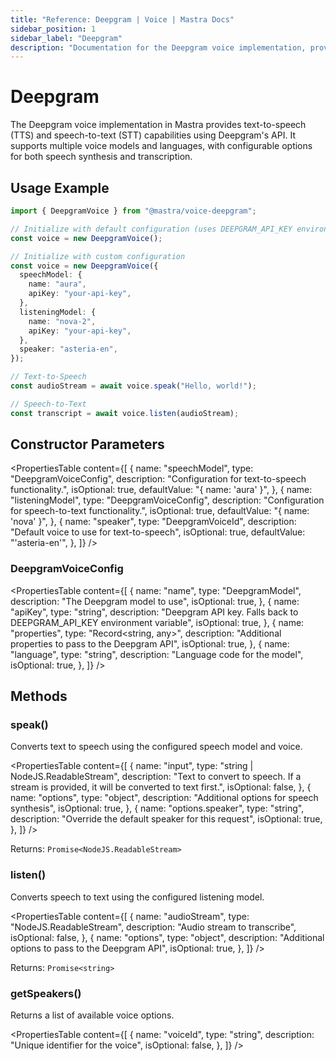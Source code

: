 ```yaml
---
title: "Reference: Deepgram | Voice | Mastra Docs"
sidebar_position: 1
sidebar_label: "Deepgram"
description: "Documentation for the Deepgram voice implementation, providing text-to-speech and speech-to-text capabilities with multiple voice models and languages."
---
```


# Deepgram

The Deepgram voice implementation in Mastra provides text-to-speech (TTS) and speech-to-text (STT) capabilities using Deepgram's API. It supports multiple voice models and languages, with configurable options for both speech synthesis and transcription.

## Usage Example

```typescript
import { DeepgramVoice } from "@mastra/voice-deepgram";

// Initialize with default configuration (uses DEEPGRAM_API_KEY environment variable)
const voice = new DeepgramVoice();

// Initialize with custom configuration
const voice = new DeepgramVoice({
  speechModel: {
    name: "aura",
    apiKey: "your-api-key",
  },
  listeningModel: {
    name: "nova-2",
    apiKey: "your-api-key",
  },
  speaker: "asteria-en",
});

// Text-to-Speech
const audioStream = await voice.speak("Hello, world!");

// Speech-to-Text
const transcript = await voice.listen(audioStream);
```

## Constructor Parameters

<PropertiesTable
  content={[
    {
      name: "speechModel",
      type: "DeepgramVoiceConfig",
      description: "Configuration for text-to-speech functionality.",
      isOptional: true,
      defaultValue: "{ name: 'aura' }",
    },
    {
      name: "listeningModel",
      type: "DeepgramVoiceConfig",
      description: "Configuration for speech-to-text functionality.",
      isOptional: true,
      defaultValue: "{ name: 'nova' }",
    },
    {
      name: "speaker",
      type: "DeepgramVoiceId",
      description: "Default voice to use for text-to-speech",
      isOptional: true,
      defaultValue: "'asteria-en'",
    },
  ]}
/>

### DeepgramVoiceConfig

<PropertiesTable
  content={[
    {
      name: "name",
      type: "DeepgramModel",
      description: "The Deepgram model to use",
      isOptional: true,
    },
    {
      name: "apiKey",
      type: "string",
      description:
        "Deepgram API key. Falls back to DEEPGRAM_API_KEY environment variable",
      isOptional: true,
    },
    {
      name: "properties",
      type: "Record<string, any>",
      description: "Additional properties to pass to the Deepgram API",
      isOptional: true,
    },
    {
      name: "language",
      type: "string",
      description: "Language code for the model",
      isOptional: true,
    },
  ]}
/>

## Methods

### speak()

Converts text to speech using the configured speech model and voice.

<PropertiesTable
  content={[
    {
      name: "input",
      type: "string | NodeJS.ReadableStream",
      description:
        "Text to convert to speech. If a stream is provided, it will be converted to text first.",
      isOptional: false,
    },
    {
      name: "options",
      type: "object",
      description: "Additional options for speech synthesis",
      isOptional: true,
    },
    {
      name: "options.speaker",
      type: "string",
      description: "Override the default speaker for this request",
      isOptional: true,
    },
  ]}
/>

Returns: `Promise<NodeJS.ReadableStream>`

### listen()

Converts speech to text using the configured listening model.

<PropertiesTable
  content={[
    {
      name: "audioStream",
      type: "NodeJS.ReadableStream",
      description: "Audio stream to transcribe",
      isOptional: false,
    },
    {
      name: "options",
      type: "object",
      description: "Additional options to pass to the Deepgram API",
      isOptional: true,
    },
  ]}
/>

Returns: `Promise<string>`

### getSpeakers()

Returns a list of available voice options.

<PropertiesTable
  content={[
    {
      name: "voiceId",
      type: "string",
      description: "Unique identifier for the voice",
      isOptional: false,
    },
  ]}
/>
